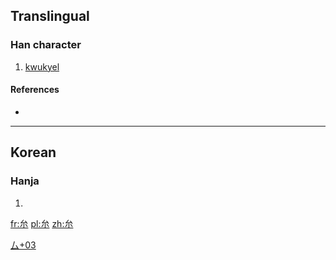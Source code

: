 ==Translingual==

===Han character===
{{Han char|rn=28|rad=厶|as=03|sn=5|four=|canj=戈火 (IF)}}

# [[kwukyel]]

====References====
* {{Han ref|kx=0164.111|dj=0372.111|hdz=10385.021|uh=53BC|ud=21436}}

----

==Korean==

===Hanja===
{{ko-hanja|hangeul=[[윽]], [[금]]|rv=euk, geum|mr=ŭk, kŭm}}

# {{defn|lang=ko|sort=厶03}}

[[Category:Korean-only CJKV Characters|厶+03]]

[[fr:厼]]
[[pl:厼]]
[[zh:厼]]